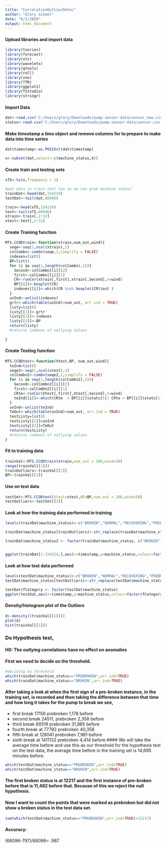 ```yaml
---
title: "CorrelationOutlierDetec"
author: "Glory Scheel"
date: "6/2/2020"
output: html_document
---
```

#### Upload libraries and import data


```r
library(tseries)
library(forecast)
library(xts)
library(wavelets)
library(gtools)
library(roll)
library(zoo)
library(TTR)
library(ggplot2)
library(TSstudio)
library(stringr)
```

#### Import Data
```r
dat<-read.csv('C:/Users/glory/Downloads/pump-sensor-data/sensor_new.csv')
status<-read.csv('C:/Users/glory/Downloads/pump-sensor-data/sensor.csv')
```

#### Make timestamp a time object and remove columns for to prepare to make data into time series
```r
dat$timestamp<-as.POSIXct(dat$timestamp)

x<-subset(dat,select=-c(machine_status,X))

```

#### Create train and testing sets
```r
xTS<-ts(x,frequency = 1)

#put data in train test too so we can grab machine status'
trainDat<-head(dat,154224)
testDat<-tail(dat,66096)

train<-head(xTS,154224)
test<-tail(xTS,66096)
xtrain<-train[,2:52]
xtest<-test[,2:52]


```

#### Create Training function
```r
MTS.CCODtrain<-function(xtrain,num_out,wind){
  seqe<-seq(1,ncol(xtrain),1)
  colCombn<-combn(seqe,2,simplify = FALSE)
  indexes=list()
  BP=list()
  for (i in seq(1,length(colCombn),1)){
    Second<-colCombn[[i]][2]
    first<-colCombn[[i]][1]
    CR<-runCor(xtrain[,first],xtrain[,Second],n=wind)
    BP[[i]]<-boxplot(CR)
    indexes[[i]]<-which(CR %in% boxplot(CR)$out )
  }
  unInd<-unlist(indexes)
  grtr<-which(table(unInd)>num_out, arr.ind = TRUE)
  listy=list()
  listy[[1]]<-grtr
  listy[[2]]<-indexes
  listy[[3]]<-BP
  return(listy)
  #returns indexes of outlying values
  
}

```


#### Create Testing function
```r
MTS.CCODtest<-function(Xtest,BP, num_out,wind){
  teInd=list()
  seqe2<-seq(1,ncol(xtest),1)
  colCombn2<-combn(seqe2,2,simplify = FALSE)
  for (i in seq(1,length(colCombn2),1)){
    Second<-colCombn2[[i]][2]
    first<-colCombn2[[i]][1]
    CRte<-runCor(Xtest[,first],Xtest[,Second],n=wind)
    teInd[[i]]<-which(CRte  > BP[[i]]$stats[5]| CRte < BP[[i]]$stats[1])
  }
  unInd<-unlist(teInd)
  TeOut<-which(table(unInd)>num_out, arr.ind = TRUE)
  testListy=list()
  testListy[[1]]=unInd
  testListy[[2]]=TeOut
  return(testListy)
  #returns indexes of outlying values
}
```

#### Fit to training data
```r
trainVal<-MTS.CCODtrain(xtrain,num_out = 180,wind=50)
range(trainVal[[1]])
trainOutliers<-trainVal[[1]]
BP<-trainVal[[3]]

```

#### Use on test data
```r
testSet<-MTS.CCODtest(Xtest=xtest,BP=BP,num_out = 200,wind=50)
testOutliers<-testSet[[2]]
```


#### Look at how the training data performed in training
```r
levels(trainDat$machine_status)<-c("BROKEN","NORMAL","RECOVERING","PREBROKEN")

trainDat$machine_status[trainOutliers]<-str_replace(trainDat$machine_status[trainOutliers],"NORMAL","PREBROKEN")

trainDat$machine_status2 <- factor(trainDat$machine_status, c("BROKEN","PREBROKEN","RECOVERING","NORMAL"))


ggplot(trainDat[1:154224,],aes(x=timestamp,y=machine_status,colour=factor(machine_status2)))+geom_point()
```

#### Look at how test data performed
```r
levels(testDat$machine_status)<-c("BROKEN","NORMAL","RECOVERING","PREBROKEN")
testDat$machine_status[testOutliers]<-str_replace(testDat$machine_status[testOutliers],"NORMAL","PREBROKEN")

testDat$fCategory <- factor(testDat$machine_status)
ggplot(testDat,aes(x=timestamp,y=machine_status,colour=factor(fCategory)))+geom_point()


```

#### Density/histogram plot of the Outliers
```r
d<-density((trainVal[[1]]))
plot(d)
hist(trainVal[[1]])
```


### Do Hypothesis test,
#### H0: The outlying correlations have no effect on anomalies
#### First we need to decide on the threshold.

```r
#deciding on threshold
which(trainDat$machine_status=="PREBROKEN",arr.ind=TRUE)
which(trainDat$machine_status=="BROKEN",arr.ind=TRUE)


```

#### After taking a look at when the first sign of a pre-broken instance, in the training set, is recorded and then taking the difference between that time and how long it takes for the pump to break we see,
- first break 17156 prebroken 1,178 before
- second break 24511, prebroken 2,358 before
- third break 69319 prebroken 31,885 before
- fourth break at 77792 prebroken 40,358
- fifth break at 128041 prebroken 7,981 before
- sixth break at 1411132 prebroken 4,414 before
#### We will take the average time before and use this as our threshold for the hypothesis test on the test data, the average time before in the training set is 14,695 minutes before.

```r
which(testDat$machine_status=="PREBROKEN",arr.ind=TRUE)
which(testDat$machine_status=="BROKEN",arr.ind=TRUE)
```

#### The first broken status is at 12217 and the first instance of pre-broken before that is 11,482 before that. Because of this we reject the null hypothesis.


#### Now I want to count the points that were marked as prebroken but did not show a broken status in the test data set.
```r
sum(which(testDat$machine_status=="PREBROKEN",arr.ind=TRUE)>12217)

```

#### Accuracy: 
(66096-797)/66096= .987
